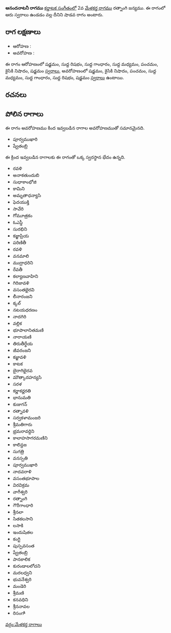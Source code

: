 {{Infobox ragam
	| name          	= ఆనందనాటనీ
	| synonym	    	= 
	| mela          	= 
	| chakra        	= 
	| janaka        	= 
	| type          	= శాడవ
	| arohanam      	= {{svaraC|S|R1|G1|M1|P|N2|S'}} 
	| avarohanam    	= {{svaraC|S'|N2|P|M1|G1|R1|S}}
	| jeeva         	=
	| chhaya        	=
	| nyasa         	=
	| vishesha      	= 
	| equivalent  		= 
}}
{{కర్ణాటక సంగీత రాగాలు}}
'''ఆనందనాటనీ రాగము''' [[కర్ణాటక సంగీతం]]లో 2వ [[మేళకర్త రాగము]] రత్నాంగి జన్యము.  ఈ రాగంలో ఆరు స్వరాలు ఉండడం వల్ల దీనిని షాడవ రాగం అంటారు.


==రాగ లక్షణాలు==


* ఆరోహణ : {{svaraC|S|R1|G1|M1|P|N2|S'}} 
* అవరోహణ : {{svaraC|S'|N2|P|M1|G1|R1|S}}

ఈ రాగం ఆరోహణంలో షడ్జమం, సుద్ద రిషభం, సుద్ద గాంధారం, సుద్ద మధ్యమం, పంచమం, కైసికి నిషాదం, షడ్జమం [[స్వరాలు]], అవరోహణంలో షడ్జమం, కైసికి నిషాదం, పంచమం, సుద్ద మధ్యమం, సుద్ద గాంధారం, సుద్ద రిషభం, షడ్జమం [[స్వరాలు]] ఉంటాయి.

==రచనలు==



==పోలిన రాగాలు==
ఈ రాగం అవరోహణము కింద ఇవ్వబడిన రాగాల అవరోహణముతో సమానమైనది.
* పూర్వముఖారి
* ష్వేతంబ్రి

ఈ క్రింద ఇవ్వబడిన రాగాలకు ఈ రాగంతో ఒక్క స్వరస్థాన భేదం ఉన్నది.
* రవళి
* అనాకతుందుబి
* సుధాకాంభోజి
* కామిని
* అమృతాధన్యాసి
* ఫెదయుక్తి
* సావేరి
* గోమూత్రకం
* ఓఎస్డీ
* సురభిని
* కజ్జాప్రియ
* పరిణితీ
* రవళి
* వనమాలి
* ముద్రాధరిని
* రేవతీ
* కల్యాణవాహిని
* గిరిజావళి
* వసంతభైరవి
* లీనారంజని
* క్కల్
* నటయధరణం
* నాదగిరి
* వల్లిక
* భూపాలానితమణి
* నారాయణి
* తిరుతీర్థేయ
* జీవరంజని
* కజ్జావళి
* కాటక
* బైరాగిభైరవ
* మౌత్కాదహన్యసి
* సరళ
* కర్ణాకర్ణరతి
* భానుమతి
* కుజుగన్
* రత్నావళి
* సర్వకళామంజరి
* శ్రీమతిగారు
* భ్రమరావర్దిని
* కాలాహసాగరమణిని
* కాలిన్దజ
* సుగత్రి
* వనస్పతి
* పూర్వముఖారి
* నాదవరాళి
* వసంతభూపాల
* విరవిక్రమ
* వాగీశ్వరి
* రత్నాంగి
* గౌరీగాంధారి
* శ్రీనలా
* సితకలసాని
* లసాకి
* ఇందుషితల
* కంగ్టి
* పుస్పవసంత
* ష్వేతంబ్రి
* పానకాలిక
* కురండాలలోచని
* మరలధ్వని
* భువనేశ్వరి
* మండెరి
* శ్రీమణి
* కనవధిని
* శ్రీననావల
* రిసంగాి



[[వర్గం:మేళకర్త రాగాలు]]